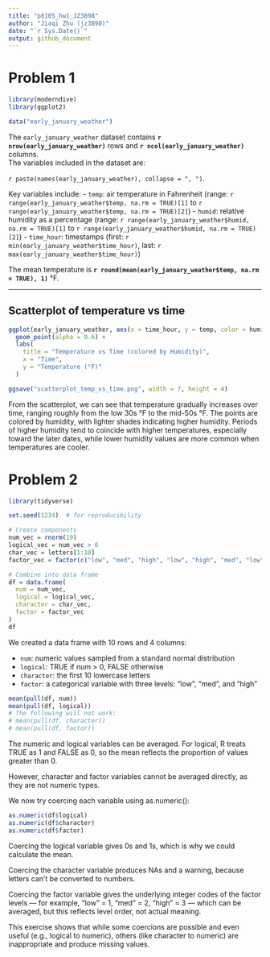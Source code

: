 ```yaml
---
title: "p8105_hw1_JZ3898"
author: "Jiaqi Zhu (jz3898)"
date: "`r Sys.Date()`"
output: github_document
---
```

# Problem 1

```r

library(moderndive)
library(ggplot2)

data("early_january_weather")
```
The `early_january_weather` dataset contains 
**`r nrow(early_january_weather)`** rows and 
**`r ncol(early_january_weather)`** columns.  
The variables included in the dataset are:

`r paste(names(early_january_weather), collapse = ", ")`.

Key variables include:
- `temp`: air temperature in Fahrenheit (range: `r range(early_january_weather$temp, na.rm = TRUE)[1]` to `r range(early_january_weather$temp, na.rm = TRUE)[2]`)
- `humid`: relative humidity as a percentage (range: `r range(early_january_weather$humid, na.rm = TRUE)[1]` to `r range(early_january_weather$humid, na.rm = TRUE)[2]`)
- `time_hour`: timestamps (first: `r min(early_january_weather$time_hour)`, last: `r max(early_january_weather$time_hour)`)

The mean temperature is 
**`r round(mean(early_january_weather$temp, na.rm = TRUE), 1)`** °F.


---

## Scatterplot of temperature vs time

```r
ggplot(early_january_weather, aes(x = time_hour, y = temp, color = humid)) +
  geom_point(alpha = 0.6) +
  labs(
    title = "Temperature vs Time (colored by Humidity)",
    x = "Time",
    y = "Temperature (°F)"
  )
```

```r

ggsave("scatterplot_temp_vs_time.png", width = 7, height = 4)
```

From the scatterplot, we can see that temperature gradually increases over time, ranging roughly from the low 30s °F to the mid-50s °F. The points are colored by humidity, with lighter shades indicating higher humidity. Periods of higher humidity tend to coincide with higher temperatures, especially toward the later dates, while lower humidity values are more common when temperatures are cooler.

# Problem 2

```r
library(tidyverse)

set.seed(1234)  # for reproducibility

# Create components
num_vec = rnorm(10)
logical_vec = num_vec > 0
char_vec = letters[1:10]
factor_vec = factor(c("low", "med", "high", "low", "high", "med", "low", "med", "high", "low"))

# Combine into data frame
df = data.frame(
  num = num_vec,
  logical = logical_vec,
  character = char_vec,
  factor = factor_vec
)
df
```

We created a data frame with 10 rows and 4 columns:

- `num`: numeric values sampled from a standard normal distribution
- `logical`: TRUE if num > 0, FALSE otherwise  
- `character`: the first 10 lowercase letters
- `factor`: a categorical variable with three levels: "low", "med", and "high"

```r
mean(pull(df, num))
mean(pull(df, logical))
# The following will not work:
# mean(pull(df, character)) 
# mean(pull(df, factor))    
```

The numeric and logical variables can be averaged. For logical, R treats TRUE as 1 and FALSE as 0, so the mean reflects the proportion of values greater than 0.

However, character and factor variables cannot be averaged directly, as they are not numeric types.

We now try coercing each variable using as.numeric():
```r
as.numeric(df$logical)
as.numeric(df$character)
as.numeric(df$factor)
```

Coercing the logical variable gives 0s and 1s, which is why we could calculate the mean.

Coercing the character variable produces NAs and a warning, because letters can't be converted to numbers.

Coercing the factor variable gives the underlying integer codes of the factor levels — for example, "low" = 1, "med" = 2, "high" = 3 — which can be averaged, but this reflects level order, not actual meaning.

This exercise shows that while some coercions are possible and even useful (e.g., logical to numeric), others (like character to numeric) are inappropriate and produce missing values.


